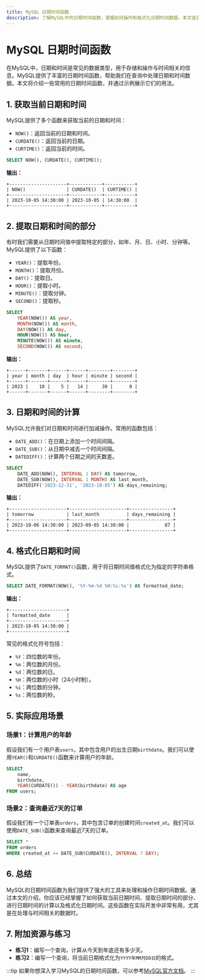 ```yaml
---
title: MySQL 日期时间函数
description: 了解MySQL中的日期时间函数，掌握如何操作和格式化日期时间数据。本文适合初学者，包含详细的代码示例和实际应用场景。
---
```


# MySQL 日期时间函数

在MySQL中，日期和时间是常见的数据类型，用于存储和操作与时间相关的信息。MySQL提供了丰富的日期时间函数，帮助我们在查询中处理日期和时间数据。本文将介绍一些常用的日期时间函数，并通过示例展示它们的用法。

## 1. 获取当前日期和时间

MySQL提供了多个函数来获取当前的日期和时间：

- `NOW()`：返回当前的日期和时间。
- `CURDATE()`：返回当前的日期。
- `CURTIME()`：返回当前的时间。

```sql
SELECT NOW(), CURDATE(), CURTIME();
```

**输出：**
```
+---------------------+------------+-----------+
| NOW()               | CURDATE()  | CURTIME() |
+---------------------+------------+-----------+
| 2023-10-05 14:30:00 | 2023-10-05 | 14:30:00  |
+---------------------+------------+-----------+
```

## 2. 提取日期和时间的部分

有时我们需要从日期时间值中提取特定的部分，如年、月、日、小时、分钟等。MySQL提供了以下函数：

- `YEAR()`：提取年份。
- `MONTH()`：提取月份。
- `DAY()`：提取日。
- `HOUR()`：提取小时。
- `MINUTE()`：提取分钟。
- `SECOND()`：提取秒。

```sql
SELECT 
    YEAR(NOW()) AS year,
    MONTH(NOW()) AS month,
    DAY(NOW()) AS day,
    HOUR(NOW()) AS hour,
    MINUTE(NOW()) AS minute,
    SECOND(NOW()) AS second;
```

**输出：**
```
+------+-------+------+------+--------+--------+
| year | month | day  | hour | minute | second |
+------+-------+------+------+--------+--------+
| 2023 |    10 |    5 |   14 |     30 |      0 |
+------+-------+------+------+--------+--------+
```

## 3. 日期和时间的计算

MySQL允许我们对日期和时间进行加减操作。常用的函数包括：

- `DATE_ADD()`：在日期上添加一个时间间隔。
- `DATE_SUB()`：从日期中减去一个时间间隔。
- `DATEDIFF()`：计算两个日期之间的天数差。

```sql
SELECT 
    DATE_ADD(NOW(), INTERVAL 1 DAY) AS tomorrow,
    DATE_SUB(NOW(), INTERVAL 1 MONTH) AS last_month,
    DATEDIFF('2023-12-31', '2023-10-05') AS days_remaining;
```

**输出：**
```
+---------------------+---------------------+----------------+
| tomorrow            | last_month          | days_remaining |
+---------------------+---------------------+----------------+
| 2023-10-06 14:30:00 | 2023-09-05 14:30:00 |             87 |
+---------------------+---------------------+----------------+
```

## 4. 格式化日期和时间

MySQL提供了`DATE_FORMAT()`函数，用于将日期时间值格式化为指定的字符串格式。

```sql
SELECT DATE_FORMAT(NOW(), '%Y-%m-%d %H:%i:%s') AS formatted_date;
```

**输出：**
```
+---------------------+
| formatted_date      |
+---------------------+
| 2023-10-05 14:30:00 |
+---------------------+
```

常见的格式化符号包括：
- `%Y`：四位数的年份。
- `%m`：两位数的月份。
- `%d`：两位数的日。
- `%H`：两位数的小时（24小时制）。
- `%i`：两位数的分钟。
- `%s`：两位数的秒。

## 5. 实际应用场景

### 场景1：计算用户的年龄

假设我们有一个用户表`users`，其中包含用户的出生日期`birthdate`。我们可以使用`YEAR()`和`CURDATE()`函数来计算用户的年龄。

```sql
SELECT 
    name,
    birthdate,
    YEAR(CURDATE()) - YEAR(birthdate) AS age
FROM users;
```

### 场景2：查询最近7天的订单

假设我们有一个订单表`orders`，其中包含订单的创建时间`created_at`。我们可以使用`DATE_SUB()`函数来查询最近7天的订单。

```sql
SELECT *
FROM orders
WHERE created_at >= DATE_SUB(CURDATE(), INTERVAL 7 DAY);
```

## 6. 总结

MySQL的日期时间函数为我们提供了强大的工具来处理和操作日期时间数据。通过本文的介绍，你应该已经掌握了如何获取当前日期时间、提取日期时间的部分、进行日期时间的计算以及格式化日期时间。这些函数在实际开发中非常有用，尤其是在处理与时间相关的数据时。

## 7. 附加资源与练习

- **练习1**：编写一个查询，计算从今天到年底还有多少天。
- **练习2**：编写一个查询，将当前日期格式化为`YYYY年MM月DD日`的格式。

:::tip
如果你想深入学习MySQL的日期时间函数，可以参考[MySQL官方文档](https://dev.mysql.com/doc/refman/8.0/en/date-and-time-functions.html)。
:::
